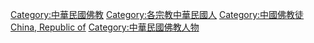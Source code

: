 [[Category:中華民國佛教|Category:中華民國佛教]]
[[Category:各宗教中華民國人|Category:各宗教中華民國人]]
[[Category:中國佛教徒|Category:中國佛教徒]]
[[Category:各國佛教徒|China, Republic of]]
[[Category:中華民國佛教人物|Category:中華民國佛教人物]]